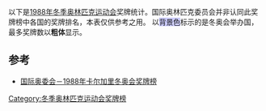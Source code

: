 {{Infobox award
| name             = 1988年冬季奥林匹克运动会奖牌榜
| location         = {{flagIOC|CAN}}[[卡爾加里|卡爾加里]]
| award2_type      = 奖牌总数最多
| award2_winner    = {{flagIOC|URS|1988年冬季|29}}
| award1_type      = 金牌数最多
| award1_winner    = {{flagIOC|URS|1988年冬季|11}}
| previous         = [[1984年冬季奥林匹克运动会奖牌榜|1984]]
| main             = [[奥林匹克运动会奖牌统计|奥林匹克运动会奖牌榜]]
| next             = [[1992年冬季奥林匹克运动会奖牌榜|1992]]
}}

以下是[[1988年冬季奥林匹克运动会|1988年冬季奥林匹克运动会]]奖牌统计。国际奥林匹克委员会并非认同此奖牌榜中各国的奖牌排名，本表仅供参考之用。
以<span style="background:#ccccff">背景色</span>标示的是冬奥会举办国，最多奖牌数以'''粗体'''显示。
{{Medals table
 | caption        = 
 | host           = CAN
 | show_limit     = 
 | remaining_link = 
 | flag_template  = flagIOC
 | event          = 1988年冬季
 | team           = 
 | gold_URS = 11 | silver_URS = 9 | bronze_URS = 9
 | gold_GDR = 9 | silver_GDR = 10 | bronze_GDR = 6
 | gold_SUI = 5 | silver_SUI = 5 | bronze_SUI = 5
 | gold_FIN = 4 | silver_FIN = 1 | bronze_FIN = 2
 | gold_SWE = 4 | silver_SWE = 0 | bronze_SWE = 2
 | gold_AUT = 3 | silver_AUT = 5 | bronze_AUT = 2
 | gold_NED = 3 | silver_NED = 2 | bronze_NED = 2
 | gold_FRG = 2 | silver_FRG = 4 | bronze_FRG = 2
 | gold_USA = 2 | silver_USA = 1 | bronze_USA = 3
 | gold_ITA = 2 | silver_ITA = 1 | bronze_ITA = 2
 | gold_FRA = 1 | silver_FRA = 0 | bronze_FRA = 1
 | gold_NOR = 0 | silver_NOR = 3 | bronze_NOR = 2
 | gold_CAN = 0 | silver_CAN = 2 | bronze_CAN = 3 | host_CAN = yes 
 | gold_YUG = 0 | silver_YUG = 2 | bronze_YUG = 1
 | gold_TCH = 0 | silver_TCH = 1 | bronze_TCH = 2
 | gold_JPN = 0 | silver_JPN = 0 | bronze_JPN = 1
 | gold_LIE = 0 | silver_LIE = 0 | bronze_LIE = 1
}}

== 参考 ==
*[http://www.olympic.org/uk/games/past/table_uk.asp?OLGT=2&OLGY=1988 国际奥委会－1988年卡尔加里冬奥会奖牌榜]{{Wayback|url=http://www.olympic.org/uk/games/past/table_uk.asp?OLGT=2&OLGY=1988 |date=20080827122428 }}

{{Olympic Games Medal Counts}}

[[Category:冬季奥林匹克运动会奖牌榜|Category:冬季奥林匹克运动会奖牌榜]]